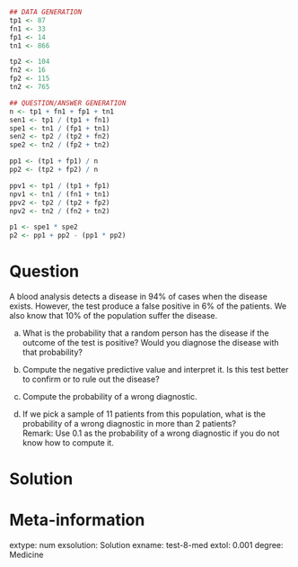 
```r
## DATA GENERATION
tp1 <- 87
fn1 <- 33
fp1 <- 14
tn1 <- 866

tp2 <- 104
fn2 <- 16
fp2 <- 115
tn2 <- 765

## QUESTION/ANSWER GENERATION
n <- tp1 + fn1 + fp1 + tn1
sen1 <- tp1 / (tp1 + fn1) 
spe1 <- tn1 / (fp1 + tn1)
sen2 <- tp2 / (tp2 + fn2) 
spe2 <- tn2 / (fp2 + tn2)

pp1 <- (tp1 + fp1) / n
pp2 <- (tp2 + fp2) / n

ppv1 <- tp1 / (tp1 + fp1)
npv1 <- tn1 / (fn1 + tn1)
ppv2 <- tp2 / (tp2 + fp2)
npv2 <- tn2 / (fn2 + tn2)

p1 <- spe1 * spe2
p2 <- pp1 + pp2 - (pp1 * pp2)
```

Question
========
A blood analysis detects a disease in 94% of cases when the disease exists. However, the test produce a false positive in 6% of the patients. We also know that 10% of the population suffer the disease.


a. What is the probability that a random person has the disease if the outcome of the test is positive? Would you diagnose the disease with that probability?

a. Compute the negative predictive value and interpret it. Is this test better to confirm or to rule out the disease?

a. Compute the probability of a wrong diagnostic.

a. If we pick a sample of 11 patients from this population, what is the probability of a wrong diagnostic in more than 2 patients?  
Remark: Use $0.1$ as the probability of a wrong diagnostic if you do not know how to compute it.

Solution
========


Meta-information 
================
extype: num
exsolution: Solution
exname: test-8-med
extol: 0.001
degree: Medicine
 
  
